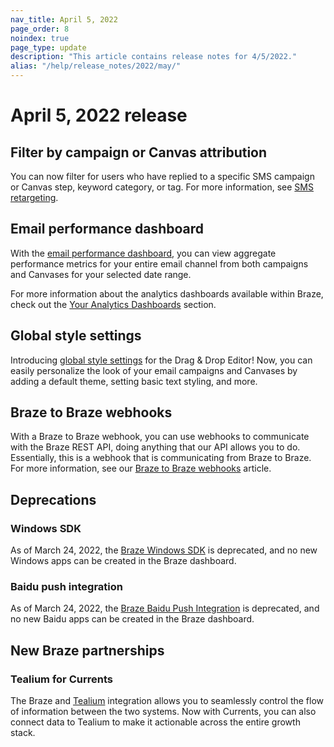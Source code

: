 ```yaml
---
nav_title: April 5, 2022
page_order: 8
noindex: true
page_type: update
description: "This article contains release notes for 4/5/2022."
alias: "/help/release_notes/2022/may/"
---
```


# April 5, 2022 release

## Filter by campaign or Canvas attribution
You can now filter for users who have replied to a specific SMS campaign or Canvas step, keyword category, or tag. For more information, see [SMS retargeting][8].

## Email performance dashboard
With the [email performance dashboard][1], you can view aggregate performance metrics for your entire email channel from both campaigns and Canvases for your selected date range.

For more information about the analytics dashboards available within Braze, check out the [Your Analytics Dashboards][2] section.

## Global style settings

Introducing [global style settings][3] for the Drag & Drop Editor! Now, you can easily personalize the look of your email campaigns and Canvases by adding a default theme, setting basic text styling, and more.

## Braze to Braze webhooks
With a Braze to Braze webhook, you can use webhooks to communicate with the Braze REST API, doing anything that our API allows you to do. Essentially, this is a webhook that is communicating from Braze to Braze. For more information, see our [Braze to Braze webhooks][4] article.

## Deprecations

### Windows SDK
As of March 24, 2022, the [Braze Windows SDK][6] is deprecated, and no new Windows apps can be created in the Braze dashboard. 

### Baidu push integration
As of March 24, 2022, the [Braze Baidu Push Integration][7] is deprecated, and no new Baidu apps can be created in the Braze dashboard. 

## New Braze partnerships

### Tealium for Currents

The Braze and [Tealium][5] integration allows you to seamlessly control the flow of information between the two systems. Now with Currents, you can also connect data to Tealium to make it actionable across the entire growth stack.


[1]: {{site.baseurl}}/user_guide/data_and_analytics/analytics/
[2]: {{site.baseurl}}/user_guide/data_and_analytics/analytics/understanding_your_app_usage_data/
[3]: {{site.baseurl}}/user_guide/message_building_by_channel/email/drag_and_drop/dnd_email_style_settings/
[4]: {{site.baseurl}}/user_guide/message_building_by_channel/webhooks/braze_to_braze_webhooks/
[5]: {{site.baseurl}}/partners/data_and_infrastructure_agility/customer_data_platform/tealium/tealium_for_currents/
[6]: {{site.baseurl}}/developer_guide/platform_integration_guides/windows_universal/initial_sdk_setup/
[7]: {{site.baseurl}}/developer_guide/platform_integration_guides/android/push_notifications/android/integration/baidu_integration/
[8]: {{site.baseurl}}/user_guide/message_building_by_channel/sms/campaign/retargeting/